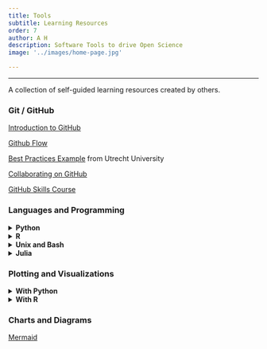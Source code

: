```yaml
---
title: Tools
subtitle: Learning Resources
order: 7
author: A H
description: Software Tools to drive Open Science 
image: '../images/home-page.jpg'

---
```

---


A collection of self-guided learning resources created by others.
  


### Git / GitHub
</details>

[Introduction to GitHub](https://rainsworth.github.io/intro-to-github)

[Github Flow](https://docs.github.com/en/get-started/quickstart/github-flow)

[Best Practices Example](https://github.com/UtrechtUniversity/best-practices#best-practices) from Utrecht University

[Collaborating on GitHub](https://rainsworth.github.io/intro-to-github/06_Collaboration.html)

[GitHub Skills Course](https://skills.github.com/)

</details>


### Languages and Programming

<details><summary>__Python__</summary>

[How to Learn to Code](https://www.youtube.com/watch?v=mvK0UzFNw1Q) -- A 5 minute video on how to approach programming, either learning theory, soliciting advice, OR (hint hint) __*problem solving*__.

[Python Course: Programming for Everybody (Getting Started with Python)](https://online.umich.edu/courses/programming-for-everybody-getting-started-with-python/) -- A terrific free course by the University of Michigan to learn the basics of programming in Python, with no prerequisites. 

[Biopython Course: Bioinformatics with Biopython](https://www.youtube.com/watch?v=ocA2IMe7dpA&list=PLhYDP66xNTKRdtUM8ekEmq1fC0mosXrgn&index=15) -- A 1-hour YouTube course that covers some common uses of biopython. Biopython is a set of tools for biological computaiton that is written in Python. It has many useful functions for processing and working with sequence files. 

[Python Cheatsheet](https://www.pythoncheatsheet.org/) -- A quick-reference, cheatsheet-styled website for common tasks/tricks in python. Helpful for beginners and power-users.

</details>

<details><summary>__R__</summary>

[R Course: swirl - learn R, in R](https://swirlstats.com/) -- Super cool way to learn R programming and datascience interactively, at your own pace, and in the R console. There is a library of courses you can learn from.

[R Course: Data Analysis using R](https://www.youtube.com/playlist?list=PLhR2Go-lh6X4fCAa3c_TBAjZD5A25s7fo) -- A comprehensive and high quality YouTube based course by Dr. Danny Arends (with videos, access to lectures, assignments, and answers) for those within minimal to no previous programming experience. This might be one of the best courses available.

[R for Data Science](https://r4ds.had.co.nz/index.html) -- A website for the "R for Data Science" book, with a focus on how to perform data science with R, from data exploration (visualization, workflow, working with tidy data, scripting), wrangling, modeling, and communicating results (R markdown).

[R Cheatsheet](https://cran.r-project.org/doc/contrib/Baggott-refcard-v2.pdf) -- A quick-reference cheatsheet for R.

</details>

<details><summary>__Unix and Bash__</summary>

[Unix Book: Unix Workbench](https://seankross.com/the-unix-workbench/introduction.html) -- A website (book) for those new to Unix-like operating systems and working at the command-line. This book covers unix and command-line basics, as well as introductory bash programming concepts (math, variables, loops, input/output, arrays, pbraces, functions), and writing programs. As a nice bonus, it also gives brief introductions to Git, GitHub, and Cloud Computing. 

[Bash Reference: bash-guide](https://github.com/Idnan/bash-guide) -- Common commands, with some minimal examples.

</details>

<details><summary>__Julia__</summary>

[Julia Course: Zero-to-Hero Julia Workshop](https://github.com/Datseris/Zero2Hero-JuliaWorkshop) -- Two day intensive, recorded ([YouTube](https://www.youtube.com/watch?v=Fi7Pf2NveH0)), workshop on the programming language, Julia. This workshop is intended for beginners. Julia is a programming language designed for scientific computing, to be quick, but also readable and high-level like Python. 

</details>

### Plotting and Visualizations

<details><summary>__With Python__</summary>

[Introduction to Data Visualization in Python](https://gilberttanner.com/blog/introduction-to-data-visualization-inpython/) -- A very simple introduction to data visualization in Python.

[Python Data Visualization Tutorials](https://realpython.com/tutorials/data-viz/) -- A set of tutorials for plotting with Python in Pandas, matplotlib, seaborn, and boken (interactive visualizations).  

[Interactive Visualizations with Plotly in Python](https://www.kaggle.com/code/kanncaa1/plotly-tutorial-for-beginners) -- An introduction, for beginners, to interactively plotting in Python using Plotly.

</details>

<details><summary>__With R__</summary>

[Data Visualization with R](https://rkabacoff.github.io/datavis/) -- A Web-based book focused on data visualization and plotting with R. It covers data importing, cleaning, using plotting libraries (ggplot2), customizing plots, interactive visualization, and more.

[Shiny Cheatsheet](https://shiny.rstudio.com/images/shiny-cheatsheet.pdf) -- A quick reference cheatsheet for creating interactive web apps with shiny.

</details>

### Charts and Diagrams
</details>

[Mermaid](https://mermaid.js.org/#/)
</details>


